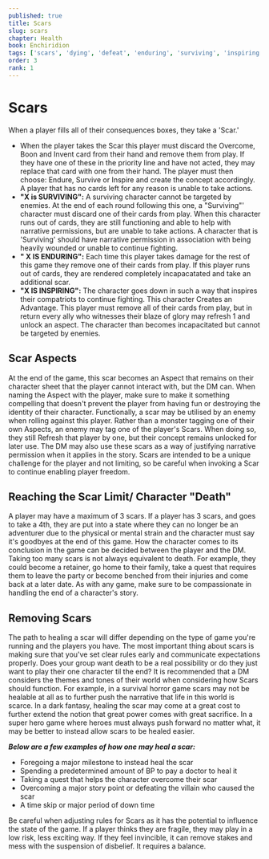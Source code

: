 ```yaml
---
published: true
title: Scars
slug: scars
chapter: Health
book: Enchiridion
tags: ['scars', 'dying', 'defeat', 'enduring', 'surviving', 'inspiring']
order: 3
rank: 1
---
```


# Scars

When a player fills all of their consequences boxes, they take a 'Scar.'

-   When the player takes the Scar this player must discard the Overcome, Boon and Invent card from their hand and remove them from play. If they have one of these in the priority line and have not acted, they may replace that card with one from their hand. The player must then choose: Endure, Survive or Inspire and create the concept accordingly. A player that has no cards left for any reason is unable to take actions.
-   **"X is SURVIVING":** A surviving character cannot be targeted by enemies. At the end of each round following this one, a "Surviving"' character must discard one of their cards from play. When this character runs out of cards, they are still functioning and able to help with narrative permissions, but are unable to take actions. A character that is 'Surviving' should have narrative permission in association with being heavily wounded or unable to continue fighting.
-   **" X IS ENDURING":** Each time this player takes damage for the rest of this game they remove one of their cards from play. If this player runs out of cards, they are rendered completely incapacatated and take an additional scar.
-   **"X IS INSPIRING":** The character goes down in such a way that inspires their compatriots to continue fighting. This character Creates an Advantage. This player must remove all of their cards from play, but in return every ally who witnesses their blaze of glory may refresh 1 and unlock an aspect. The character than becomes incapacitated but cannot be targeted by enemies.

## Scar Aspects

At the end of the game, this scar becomes an Aspect that remains on their character sheet that the player cannot interact with, but the DM can. When naming the Aspect with the player, make sure to make it something compelling that doesn't prevent the player from having fun or destroying the identity of their character. Functionally, a scar may be utilised by an enemy when rolling against this player. Rather than a monster tagging one of their own Aspects, an enemy may tag one of the player's Scars. When doing so, they still Refresh that player by one, but their concept remains unlocked for later use. The DM may also use these scars as a way of justifying narrative permission when it applies in the story. Scars are intended to be a unique challenge for the player and not limiting, so be careful when invoking a Scar to continue enabling player freedom.

## Reaching the Scar Limit/ Character "Death"

A player may have a maximum of 3 scars. If a player has 3 scars, and goes to take a 4th, they are put into a state where they can no longer be an adventurer due to the physical or mental strain and the character must say it's goodbyes at the end of this game. How the character comes to its conclusion in the game can be decided between the player and the DM. Taking too many scars is not always equivalent to death. For example, they could become a retainer, go home to their family, take a quest that requires them to leave the party or become benched from their injuries and come back at a later date. As with any game, make sure to be compassionate in handling the end of a character's story.

## Removing Scars

The path to healing a scar will differ depending on the type of game you're running and the players you have. The most important thing about scars is making sure that you've set clear rules early and communicate expectations properly. Does your group want death to be a real possibility or do they just want to play their one character til the end? It is recommended that a DM considers the themes and tones of their world when considering how Scars should function. For example, in a survival horror game scars may not be healable at all as to further push the narrative that life in this world is scarce. In a dark fantasy, healing the scar may come at a great cost to further extend the notion that great power comes with great sacrifice. In a super hero game where heroes must always push forward no matter what, it may be better to instead allow scars to be healed easier.

**_Below are a few examples of how one may heal a scar:_**

-   Foregoing a major milestone to instead heal the scar
-   Spending a predetermined amount of BP to pay a doctor to heal it
-   Taking a quest that helps the character overcome their scar
-   Overcoming a major story point or defeating the villain who caused the scar
-   A time skip or major period of down time

Be careful when adjusting rules for Scars as it has the potential to influence the state of the game. If a player thinks they are fragile, they may play in a low risk, less exciting way. If they feel invincible, it can remove stakes and mess with the suspension of disbelief. It requires a balance.
